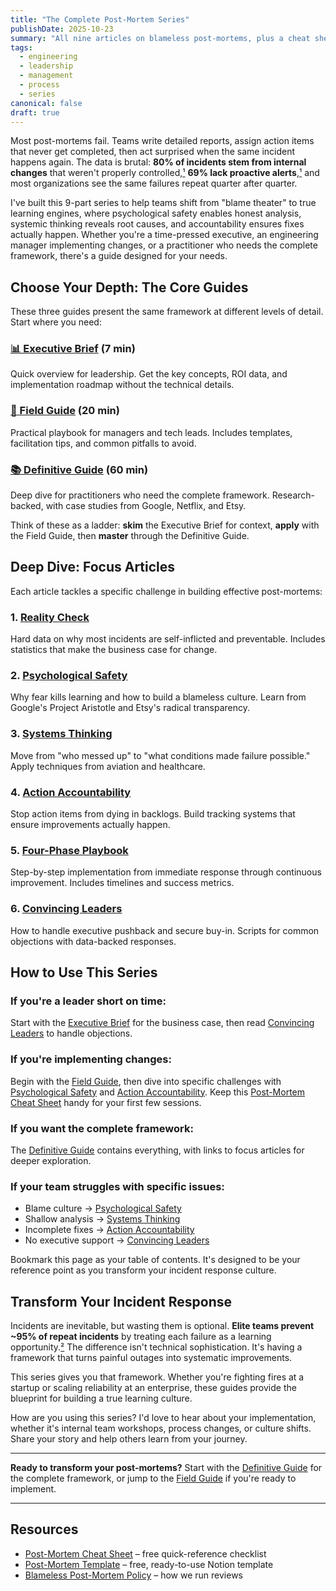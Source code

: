 ```yaml
---
title: "The Complete Post-Mortem Series"
publishDate: 2025-10-23
summary: "All nine articles on blameless post-mortems, plus a cheat sheet, template, and policy."
tags:
  - engineering
  - leadership
  - management
  - process
  - series
canonical: false
draft: true
---
```


Most post-mortems fail. Teams write detailed reports, assign action items that never get completed, then act surprised when the same incident happens again. The data is brutal: **80% of incidents stem from internal changes** that weren't properly controlled,[¹](/articles/post-mortem-definitive-guide#user-content-fn-1) **69% lack proactive alerts**,[¹](/articles/post-mortem-definitive-guide#user-content-fn-1) and most organizations see the same failures repeat quarter after quarter.

I've built this 9-part series to help teams shift from "blame theater" to true learning engines, where psychological safety enables honest analysis, systemic thinking reveals root causes, and accountability ensures fixes actually happen. Whether you're a time-pressed executive, an engineering manager implementing changes, or a practitioner who needs the complete framework, there's a guide designed for your needs.

## Choose Your Depth: The Core Guides

These three guides present the same framework at different levels of detail. Start where you need:

### [📊 Executive Brief](/articles/post-mortem-executive-brief) (7 min)
Quick overview for leadership. Get the key concepts, ROI data, and implementation roadmap without the technical details.

### [🔧 Field Guide](/articles/post-mortem-field-guide) (20 min)
Practical playbook for managers and tech leads. Includes templates, facilitation tips, and common pitfalls to avoid.

### [📚 Definitive Guide](/articles/post-mortem-definitive-guide) (60 min)
Deep dive for practitioners who need the complete framework. Research-backed, with case studies from Google, Netflix, and Etsy.

Think of these as a ladder: **skim** the Executive Brief for context, **apply** with the Field Guide, then **master** through the Definitive Guide.

## Deep Dive: Focus Articles

Each article tackles a specific challenge in building effective post-mortems:

### 1. [Reality Check](/articles/post-mortem-reality-check)
Hard data on why most incidents are self-inflicted and preventable. Includes statistics that make the business case for change.

### 2. [Psychological Safety](/articles/post-mortem-psychological-safety)
Why fear kills learning and how to build a blameless culture. Learn from Google's Project Aristotle and Etsy's radical transparency.

### 3. [Systems Thinking](/articles/post-mortem-systems-thinking)
Move from "who messed up" to "what conditions made failure possible." Apply techniques from aviation and healthcare.

### 4. [Action Accountability](/articles/post-mortem-action-accountability)
Stop action items from dying in backlogs. Build tracking systems that ensure improvements actually happen.

### 5. [Four-Phase Playbook](/articles/post-mortem-implementation-playbook)
Step-by-step implementation from immediate response through continuous improvement. Includes timelines and success metrics.

### 6. [Convincing Leaders](/articles/post-mortem-leadership-buy-in)
How to handle executive pushback and secure buy-in. Scripts for common objections with data-backed responses.

## How to Use This Series

### If you're a leader short on time:
Start with the [Executive Brief](/articles/post-mortem-executive-brief) for the business case, then read [Convincing Leaders](/articles/post-mortem-leadership-buy-in) to handle objections.

### If you're implementing changes:
Begin with the [Field Guide](/articles/post-mortem-field-guide), then dive into specific challenges with [Psychological Safety](/articles/post-mortem-psychological-safety) and [Action Accountability](/articles/post-mortem-action-accountability). Keep this [Post-Mortem Cheat Sheet](https://benjamincharity.notion.site/Post-Mortem-Cheat-Sheet-27b6edefd08e807ab127d93c09411e63) handy for your first few sessions.

### If you want the complete framework:
The [Definitive Guide](/articles/post-mortem-definitive-guide) contains everything, with links to focus articles for deeper exploration.

### If your team struggles with specific issues:
- Blame culture → [Psychological Safety](/articles/post-mortem-psychological-safety)
- Shallow analysis → [Systems Thinking](/articles/post-mortem-systems-thinking)
- Incomplete fixes → [Action Accountability](/articles/post-mortem-action-accountability)
- No executive support → [Convincing Leaders](/articles/post-mortem-leadership-buy-in)

Bookmark this page as your table of contents. It's designed to be your reference point as you transform your incident response culture.

## Transform Your Incident Response

Incidents are inevitable, but wasting them is optional. **Elite teams prevent ~95% of repeat incidents** by treating each failure as a learning opportunity.[²](/articles/post-mortem-definitive-guide#user-content-fn-2) The difference isn't technical sophistication. It's having a framework that turns painful outages into systematic improvements.

This series gives you that framework. Whether you're fighting fires at a startup or scaling reliability at an enterprise, these guides provide the blueprint for building a true learning culture.

How are you using this series? I'd love to hear about your implementation, whether it's internal team workshops, process changes, or culture shifts. Share your story and help others learn from your journey.

---

**Ready to transform your post-mortems?** Start with the [Definitive Guide](/articles/post-mortem-definitive-guide) for the complete framework, or jump to the [Field Guide](/articles/post-mortem-field-guide) if you're ready to implement.

---

## Resources

- [Post-Mortem Cheat Sheet](https://benjamincharity.notion.site/Post-Mortem-Cheat-Sheet-27b6edefd08e807ab127d93c09411e63) – free quick-reference checklist
- [Post-Mortem Template](https://benjamincharity.notion.site/Incident-Postmortem-Template-Blameless-26e6edefd08e80c6829bfffe0e2293fe) – free, ready-to-use Notion template
- [Blameless Post-Mortem Policy](https://benjamincharity.notion.site/Blameless-Post-Mortem-Policy-26e6edefd08e80dbbcffce0093471840) – how we run reviews

